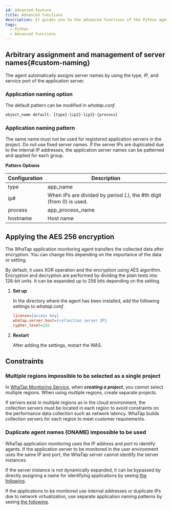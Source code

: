 ```yaml
---
id: advanced-feature
title: Advanced functions
description: It guides you to the advanced functions of the Python agent.
tags:
  - Python
  - Advanced functions
---
```


## Arbitrary assignment and management of server names{#custom-naming}

The agent automatically assigns server names by using the type, IP, and service port of the application server.

### Application naming option

The default pattern can be modified in _whatap.conf_.

```bash
object_name default: {type}-{ip2}-{ip3}-{process}
```

### Application naming pattern

The same name must not be used for registered application servers in the project. Do not use fixed server names. If the server IPs are duplicated due to the internal IP addresses, the application server names can be patterned and applied for each group.

**Pattern Options**

| Configuration | Description                                                         |
| ------------- | ------------------------------------------------------------------- |
| type          | app_name                                                            |
| ip#           | When IPs are divided by period (.), the #th digit (from 0) is used. |
| process       | app_process_name                                                    |
| hostname      | Host name                                                           |

## Applying the AES 256 encryption

The WhaTap application monitoring agent transfers the collected data after encryption. You can change this depending on the importance of the data or setting.  

By default, it uses XOR operation and the encryption using AES algorithm. Encryption and decryption are performed by dividing the plain texts into 128-bit units. It can be expanded up to 256 bits depending on the setting.

1.  **Set up**

    In the directory where the agent has been installed, add the following settings to _whatap.conf_.

    ```ini title='whatap.conf'
    license={access key}
    whatap.server.host={collection server IP}
    cypher_level=256
    ```

2.  **Restart**

    After adding the settings, restart the WAS.

## Constraints

### Multiple regions impossible to be selected as a single project

In [WhaTap Monitoring Service](https://service.whatap.io), when **_creating a project_**, you cannot select multiple regions. When using multiple regions, create separate projects.

If servers exist in multiple regions as in the cloud environment, the collection servers must be located in each region to avoid constraints on the performance data collection such as network latency. WhaTap builds collection servers for each region to meet customer requirements.

### Duplicate agent names (ONAME) impossible to be used

WhaTap application monitoring uses the IP address and port to identify agents. If the application server to be monitored in the user environment uses the same IP and port, the WhaTap server cannot identify the server instances.

If the server instance is not dynamically expanded, it can be bypassed by directly assigning a name for identifying applications by seeing [the following](#custom-naming).

If the applications to be monitored use internal addresses or duplicate IPs due to network virtualization, use separate application naming patterns by seeing [the following](#custom-naming).
